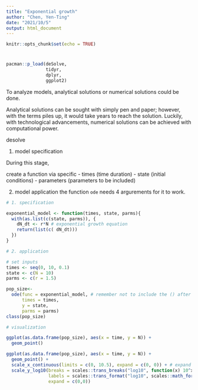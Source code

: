 ```yaml
---
title: "Exponential growth"
author: "Chen, Yen-Ting"
date: "2021/10/5"
output: html_document
---
```


```r
knitr::opts_chunk$set(echo = TRUE)
```

#

```r
pacman::p_load(deSolve,
               tidyr,
               dplyr,
               ggplot2)
```

To analyze models, analytical solutions or numerical solutions could be done.

Analytical solutions can be sought with simply pen and paper; however, with the terms piles up, it would take years to reach the solution.
Luckily, with technological advancements, numerical solutions can be achieved with computational power. 


desolve

1. model specification

During this stage, 

create a function via specific 
- times (time duration)
- state (initial conditions)
- parameters (parameters to be included)

2. model application
the function `ode` needs 4 argurements for it to work.

```r
# 1. specification

exponential_model <- function(times, state, parms){
  with(as.list(c(state, parms)), {
    dN_dt <- r*N # exponential growth equation
    return(list(c( dN_dt)))
  })
}

# 2. application

# set inputs
times <- seq(0, 10, 0.1)
state <- c(N = 10)
parms <- c(r = 1.5)

pop_size<-
  ode(func = exponential_model, # remember not to include the () after the model
      times = times,
      y = state, 
      parms = parms)
class(pop_size)
```

```r
# visualization

ggplot(as.data.frame(pop_size), aes(x = time, y = N)) +
  geom_point()

ggplot(as.data.frame(pop_size), aes(x = time, y = N)) +
  geom_point() +
  scale_x_continuous(limits = c(0, 10.5), expand = c(0, 0)) + # expand = for removing the padding around the main graph
  scale_y_log10(breaks = scales::trans_breaks("log10", function(x) 10^x)(c(10, 10^7)),
                labels = scales::trans_format("log10", scales::math_format(10^.x)),
                expand = c(0,0))

```

